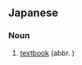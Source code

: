 ==Japanese==
{{ja-kanjitab|きょう|か|よう|と|しょ|yomi=on}}

===Noun===
{{ja-noun|きょうかようとしょ|kyu=教科用圖書}}

# [[textbook]] (abbr. {{l|ja|教科書}})